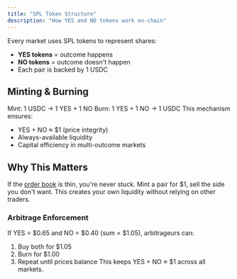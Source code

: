 ```yaml
---
title: "SPL Token Structure"
description: "How YES and NO tokens work on-chain"
---
```


Every market uses SPL tokens to represent shares:

- **YES tokens** = outcome happens
- **NO tokens** = outcome doesn't happen
- Each pair is backed by 1 USDC

## Minting & Burning

Mint: 1 USDC → 1 YES + 1 NO Burn: 1 YES + 1 NO → 1 USDC This mechanism ensures:

- YES + NO ≈ \$1 (price integrity)
- Always-available liquidity
- Capital efficiency in multi-outcome markets

## Why This Matters

If the [order book](/architecture/clob) is thin, you're never stuck. Mint a pair for \$1, sell the side you don't want. This creates your own liquidity without relying on other traders.

### Arbitrage Enforcement

If YES = \$0.65 and NO = \$0.40 (sum = \$1.05), arbitrageurs can:

1. Buy both for \$1.05
2. Burn for \$1.00
3. Repeat until prices balance This keeps YES + NO ≈ \$1 across all markets.